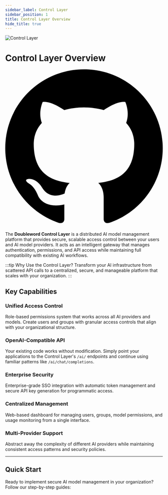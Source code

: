 ```yaml
---
sidebar_label: Control Layer
sidebar_position: 1
title: Control Layer Overview
hide_title: true
---
```


<div className="page-header-with-github page-header-with-custom-icon">
  <div className="page-header-icon">
    <img src="/docs/img/control-layer-icon.png" alt="Control Layer" className="page-header-icon-image" />
  </div>
  <h1>Control Layer Overview</h1>
  <a href="https://github.com/doublewordai/control-layer" target="_blank" className="github-icon-link" title="View on GitHub">
    <svg viewBox="0 0 24 24" xmlns="http://www.w3.org/2000/svg">
      <path d="M12 0c-6.626 0-12 5.373-12 12 0 5.302 3.438 9.8 8.207 11.387.599.111.793-.261.793-.577v-2.234c-3.338.726-4.033-1.416-4.033-1.416-.546-1.387-1.333-1.756-1.333-1.756-1.089-.745.083-.729.083-.729 1.205.084 1.839 1.237 1.839 1.237 1.07 1.834 2.807 1.304 3.492.997.107-.775.418-1.305.762-1.604-2.665-.305-5.467-1.334-5.467-5.931 0-1.311.469-2.381 1.236-3.221-.124-.303-.535-1.524.117-3.176 0 0 1.008-.322 3.301 1.23.957-.266 1.983-.399 3.003-.404 1.02.005 2.047.138 3.006.404 2.291-1.552 3.297-1.23 3.297-1.23.653 1.653.242 2.874.118 3.176.77.84 1.235 1.911 1.235 3.221 0 4.609-2.807 5.624-5.479 5.921.43.372.823 1.102.823 2.222v3.293c0 .319.192.694.801.576 4.765-1.589 8.199-6.086 8.199-11.386 0-6.627-5.373-12-12-12z"/>
    </svg>
  </a>
</div>

The **Doubleword Control Layer** is a distributed AI model management platform that provides secure, scalable access control between your users and AI model providers. It acts as an intelligent gateway that manages authentication, permissions, and API access while maintaining full compatibility with existing AI workflows.

:::tip Why Use the Control Layer?
Transform your AI infrastructure from scattered API calls to a centralized, secure, and manageable platform that scales with your organization.
:::

## Key Capabilities

<div className="capability-list">

### **Unified Access Control**
Role-based permissions system that works across all AI providers and models. Create users and groups with granular access controls that align with your organizational structure.

### **OpenAI-Compatible API**  
Your existing code works without modification. Simply point your applications to the Control Layer's `/ai/` endpoints and continue using familiar patterns like `/ai/chat/completions`.

### **Enterprise Security**
Enterprise-grade SSO integration with automatic token management and secure API key generation for programmatic access.

### **Centralized Management**
Web-based dashboard for managing users, groups, model permissions, and usage monitoring from a single interface.

### **Multi-Provider Support**
Abstract away the complexity of different AI providers while maintaining consistent access patterns and security policies.

</div>

---

## Quick Start

Ready to implement secure AI model management in your organization? Follow our step-by-step guides:

<DocCardList />
